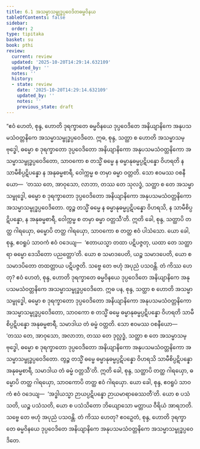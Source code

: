```yaml
---
title: 6.1 အသမ္မာသမ္ဗုဒ္ဓပ္ပဝေဒိတဓမ္မဝိနယ
tableOfContents: false
sidebar:
  order: 2
type: tipitaka
basket: su
book: pthi
review:
  current: review
  updated: '2025-10-20T14:29:14.632109'
  updated_by: ''
  notes: ''
  history:
  - state: review
    date: '2025-10-20T14:29:14.632109'
    updated_by: ''
    notes: ''
    previous_state: draft
---
```



<DynamicBreadcrumb />


<ReviewStatus review={frontmatter.review} showDetails={true} />

<HypothesisAnnotation frontmatter={frontmatter} />

<Division number="166" book="pthi" e="ch" v="8" p="98">

<Paragraph number="339" book="pthi">
“ဧဝံ ဟေတံ, စုန္ဒ, ဟောတိ ဒုရက္ခာတေ ဓမ္မဝိနယေ ဒုပ္ပဝေဒိတေ အနိယျာနိကေ အနုပသမသံဝတ္တနိကေ အသမ္မာသမ္ဗုဒ္ဓပ္ပဝေဒိတေ. ဣဓ, စုန္ဒ, သတ္ထာ စ ဟောတိ အသမ္မာသမ္ဗုဒ္ဓေါ, ဓမ္မော စ ဒုရက္ခာတော ဒုပ္ပဝေဒိတော အနိယျာနိကော အနုပသမသံဝတ္တနိကော အသမ္မာသမ္ဗုဒ္ဓပ္ပဝေဒိတော, သာဝကော စ တသ္မိံ ဓမ္မေ န ဓမ္မာနုဓမ္မပ္ပဋိပန္နော ဝိဟရတိ န သာမီစိပ္ပဋိပန္နော န အနုဓမ္မစာရီ, ဝေါက္ကမ္မ စ တမှာ ဓမ္မာ ဝတ္တတိ. သော ဧဝမဿ ဝစနီယော—  ‘တဿ တေ, အာဝုသော, လာဘာ, တဿ တေ သုလဒ္ဓံ, သတ္ထာ စ တေ အသမ္မာသမ္ဗုဒ္ဓေါ, ဓမ္မော စ ဒုရက္ခာတော ဒုပ္ပဝေဒိတော အနိယျာနိကော အနုပသမသံဝတ္တနိကော အသမ္မာသမ္ဗုဒ္ဓပ္ပဝေဒိတော. တွဉ္စ တသ္မိံ ဓမ္မေ န ဓမ္မာနုဓမ္မပ္ပဋိပန္နော ဝိဟရသိ, န သာမီစိပ္ပဋိပန္နော, န အနုဓမ္မစာရီ, ဝေါက္ကမ္မ စ တမှာ ဓမ္မာ ဝတ္တသီ’တိ. ဣတိ ခေါ, စုန္ဒ, သတ္ထာပိ တတ္ထ ဂါရယှော, ဓမ္မောပိ တတ္ထ ဂါရယှော, သာဝကော စ တတ္ထ ဧဝံ ပါသံသော. ယော ခေါ, စုန္ဒ, ဧဝရူပံ သာဝကံ ဧဝံ ဝဒေယျ—  ‘ဧတာယသ္မာ တထာ ပဋိပဇ္ဇတု, ယထာ တေ သတ္ထာရာ ဓမ္မော ဒေသိတော ပညတ္တော’တိ. ယော စ သမာဒပေတိ, ယဉ္စ သမာဒပေတိ, ယော စ သမာဒပိတော တထတ္တာယ ပဋိပဇ္ဇတိ. သဗ္ဗေ တေ ဗဟုံ အပုညံ ပသဝန္တိ. တံ ကိဿ ဟေတု? ဧဝံ ဟေတံ, စုန္ဒ, ဟောတိ ဒုရက္ခာတေ ဓမ္မဝိနယေ ဒုပ္ပဝေဒိတေ အနိယျာနိကေ အနုပသမသံဝတ္တနိကေ အသမ္မာသမ္ဗုဒ္ဓပ္ပဝေဒိတေ.
</Paragraph>

</Division>
<Division number="167" book="pthi" e="ch" v="8" p="99">

<Paragraph number="340" book="pthi">
ဣဓ ပန, စုန္ဒ, သတ္ထာ စ ဟောတိ အသမ္မာသမ္ဗုဒ္ဓေါ, ဓမ္မော စ ဒုရက္ခာတော ဒုပ္ပဝေဒိတော အနိယျာနိကော အနုပသမသံဝတ္တနိကော အသမ္မာသမ္ဗုဒ္ဓပ္ပဝေဒိတော, သာဝကော စ တသ္မိံ ဓမ္မေ ဓမ္မာနုဓမ္မပ္ပဋိပန္နော ဝိဟရတိ သာမီစိပ္ပဋိပန္နော အနုဓမ္မစာရီ, သမာဒါယ တံ ဓမ္မံ ဝတ္တတိ. သော ဧဝမဿ ဝစနီယော—  ‘တဿ တေ, အာဝုသော, အလာဘာ, တဿ တေ ဒုလ္လဒ္ဓံ, သတ္ထာ စ တေ အသမ္မာသမ္ဗုဒ္ဓေါ, ဓမ္မော စ ဒုရက္ခာတော ဒုပ္ပဝေဒိတော အနိယျာနိကော အနုပသမသံဝတ္တနိကော အသမ္မာသမ္ဗုဒ္ဓပ္ပဝေဒိတော. တွဉ္စ တသ္မိံ ဓမ္မေ ဓမ္မာနုဓမ္မပ္ပဋိပန္နော ဝိဟရသိ သာမီစိပ္ပဋိပန္နော အနုဓမ္မစာရီ, သမာဒါယ တံ ဓမ္မံ ဝတ္တသီ’တိ. ဣတိ ခေါ, စုန္ဒ, သတ္ထာပိ တတ္ထ ဂါရယှော, ဓမ္မောပိ တတ္ထ ဂါရယှော, သာဝကောပိ တတ္ထ ဧဝံ ဂါရယှော. ယော ခေါ, စုန္ဒ, ဧဝရူပံ သာဝကံ ဧဝံ ဝဒေယျ—  ‘အဒ္ဓါယသ္မာ ဉာယပ္ပဋိပန္နော ဉာယမာရာဓေဿတီ’တိ. ယော စ ပသံသတိ, ယဉ္စ ပသံသတိ, ယော စ ပသံသိတော ဘိယျောသော မတ္တာယ ဝီရိယံ အာရဘတိ. သဗ္ဗေ တေ ဗဟုံ အပုညံ ပသဝန္တိ. တံ ကိဿ ဟေတု? ဧဝဉှေတံ, စုန္ဒ, ဟောတိ ဒုရက္ခာတေ ဓမ္မဝိနယေ ဒုပ္ပဝေဒိတေ အနိယျာနိကေ အနုပသမသံဝတ္တနိကေ အသမ္မာသမ္ဗုဒ္ဓပ္ပဝေဒိတေ.
</Paragraph>
</Division>
